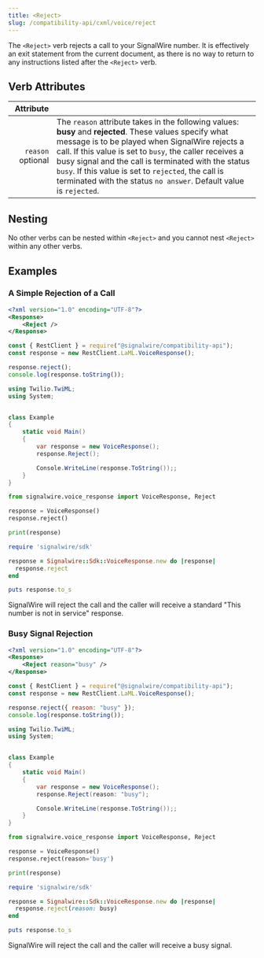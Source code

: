 ---
title: <Reject>
slug: /compatibility-api/cxml/voice/reject
---


The `<Reject>` verb rejects a call to your SignalWire number. It is effectively an exit statement from the current document, as there is no way to return to any instructions listed after the `<Reject>` verb.

## Verb Attributes

|                                               Attribute |                                                                                                                                                                                                                                                                                                                                                                                                                                                                                                              |
| ------------------------------------------------------: | ------------------------------------------------------------------------------------------------------------------------------------------------------------------------------------------------------------------------------------------------------------------------------------------------------------------------------------------------------------------------------------------------------------------------------------------------------------------------------------------------------------ |
| `reason` <span className="optional-arg">optional</span> | The `reason` attribute takes in the following values: **busy** and **rejected**. These values specify what message is to be played when SignalWire rejects a call. If this value is set to `busy`, the caller receives a busy signal and the call is terminated with the status `busy`. If this value is set to `rejected`, the call is terminated with the status `no answer`. Default value is `rejected`. |

## Nesting

No other verbs can be nested within `<Reject>` and you cannot nest `<Reject>` within any other verbs.

## Examples

### A Simple Rejection of a Call

<Tabs  groupId="cxml-api">
  <TabItem value="XML">

```xml
<?xml version="1.0" encoding="UTF-8"?>
<Response>
    <Reject />
</Response>
```

  </TabItem>

  <TabItem value="JavaScript">

```javascript
const { RestClient } = require("@signalwire/compatibility-api");
const response = new RestClient.LaML.VoiceResponse();

response.reject();
console.log(response.toString());
```

  </TabItem>

  <TabItem value="C#">

```csharp
using Twilio.TwiML;
using System;


class Example
{
    static void Main()
    {
        var response = new VoiceResponse();
        response.Reject();

        Console.WriteLine(response.ToString());;
    }
}
```

  </TabItem>

  <TabItem value="Python">

```python
from signalwire.voice_response import VoiceResponse, Reject

response = VoiceResponse()
response.reject()

print(response)
```

  </TabItem>

  <TabItem value="Ruby">

```ruby
require 'signalwire/sdk'

response = Signalwire::Sdk::VoiceResponse.new do |response|
  response.reject
end

puts response.to_s
```

  </TabItem>

</Tabs>

SignalWire will reject the call and the caller will receive a standard "This number is not in service" response.

### Busy Signal Rejection

<Tabs  groupId="compatibility-api">
  <TabItem value="XML">

```xml
<?xml version="1.0" encoding="UTF-8"?>
<Response>
    <Reject reason="busy" />
</Response>
```

  </TabItem>

  <TabItem value="JavaScript">

```javascript
const { RestClient } = require("@signalwire/compatibility-api");
const response = new RestClient.LaML.VoiceResponse();

response.reject({ reason: "busy" });
console.log(response.toString());
```

  </TabItem>

  <TabItem value="C#">

```csharp
using Twilio.TwiML;
using System;


class Example
{
    static void Main()
    {
        var response = new VoiceResponse();
        response.Reject(reason: "busy");

        Console.WriteLine(response.ToString());;
    }
}
```

  </TabItem>

  <TabItem value="Python">

```python
from signalwire.voice_response import VoiceResponse, Reject

response = VoiceResponse()
response.reject(reason='busy')

print(response)
```

  </TabItem>

  <TabItem value="Ruby">

```ruby
require 'signalwire/sdk'

response = Signalwire::Sdk::VoiceResponse.new do |response|
  response.reject(reason: busy)
end

puts response.to_s
```

  </TabItem>

</Tabs>

SignalWire will reject the call and the caller will receive a busy signal.
